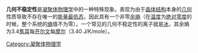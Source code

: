 '''几何不稳定性'''是[[凝聚体物理学|凝聚体物理学]]中的一种特殊现象。表现为由于[[晶体结构|晶体结构]]本身的[[几何|几何]]性质导致不存在唯一的[[基态|能量最低态]]，因此具有一个非零[[余熵|余熵]]（在[[温度|温度]]为[[绝对零度|绝对零度]]的时候，整个系统的[[熵|熵]]值不为零）。一个常见的几何不稳定性的离子就是[[冰|冰]]，其余熵为3.4[[焦耳|焦耳]]每[[开尔文|开尔文]]每[[摩尔|摩尔]]（3.40 J/K/mole）。

{{physics-stub}}
{{DEFAULTSORT:J}}

[[Category:凝聚体物理学|Category:凝聚体物理学]]